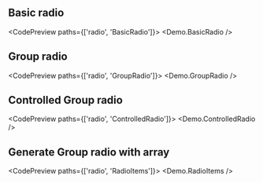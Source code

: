 
<TableOfContents />

## Basic radio

<CodePreview paths={['radio', 'BasicRadio']}>
  <Demo.BasicRadio />
</CodePreview>

## Group radio

<CodePreview paths={['radio', 'GroupRadio']}>
  <Demo.GroupRadio />
</CodePreview>

## Controlled Group radio

<CodePreview paths={['radio', 'ControlledRadio']}>
  <Demo.ControlledRadio />
</CodePreview>

## Generate Group radio with array

<CodePreview paths={['radio', 'RadioItems']}>
  <Demo.RadioItems />
</CodePreview>
